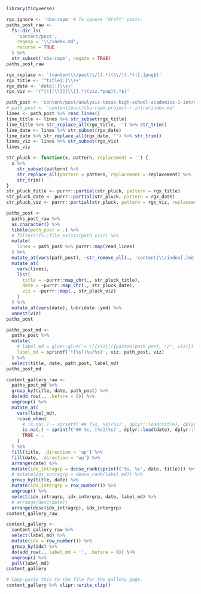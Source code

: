
```r
library(tidyverse)

rgx_ignore <- 'nba-rapm' # To ignore "draft" posts.
paths_post_raw <-
  fs::dir_ls(
    'content/post',
    regexp = '\\/index.md',
    recurse = TRUE
  ) %>% 
  str_subset('nba-rapm', negate = TRUE)
paths_post_raw
```

```r
rgx_replace <- '(content\\/post\\/)(.*)(\\/)(.*)([.]png$)'
rgx_title <- '^title[:]\\s+'
rgx_date <- 'date[:]\\s+'
rgx_viz <- '(^[!][\\[][\\]].*)(viz.*png)(.*$)'
```


```r
path_post <- 'content/post/analysis-texas-high-school-academics-1-intro/index.md'
# path_post <- 'content/post/nba-rapm-project-r-intro/index.md'
lines <- path_post %>% read_lines()
line_title <- lines %>% str_subset(rgx_title)
line_title %>% str_replace_all(rgx_title, '') %>% str_trim()
line_date <- lines %>% str_subset(rgx_date)
line_date %>% str_replace_all(rgx_date, '') %>% str_trim()
lines_viz <- lines %>% str_subset(rgx_viz)
lines_viz
```

```r
str_pluck <- function(x, pattern, replacement = '') {
  x %>% 
    str_subset(pattern) %>% 
    str_replace_all(pattern = pattern, replacement = replacement) %>% 
    str_trim()
}
str_pluck_title <- purrr::partial(str_pluck, pattern = rgx_title)
str_pluck_date <- purrr::partial(str_pluck, pattern = rgx_date)
str_pluck_viz <- purrr::partial(str_pluck, pattern = rgx_viz, replacement = '\\2')

paths_post <-
  paths_post_raw %>% 
  as.character() %>% 
  tibble(path_post = .) %>% 
  # filter(!fs::file_exists(path_viz)) %>% 
  mutate(
    lines = path_post %>% purrr::map(read_lines)
  ) %>% 
  mutate_at(vars(path_post), ~str_remove_all(., 'content|\\/index[.]md')) %>% 
  mutate_at(
    vars(lines),
    list(
      title = ~purrr::map_chr(., str_pluck_title),
      date = ~purrr::map_chr(., str_pluck_date),
      viz = ~purrr::map(., str_pluck_viz)
    )
  ) %>% 
  mutate_at(vars(date), lubridate::ymd) %>% 
  unnest(viz)
paths_post

paths_post_md <-
  paths_post %>% 
  mutate(
    # label_md = glue::glue('+ ![{viz}]({paste0(path_post, "/", viz)})') %>% as.character()
    label_md = sprintf('![%s](%s/%s)', viz, path_post, viz)
  ) %>% 
  select(title, date, path_post, label_md)
paths_post_md

content_gallery_raw <-
  paths_post_md %>%
  group_by(title, date, path_post) %>%
  do(add_row(., .before = 0)) %>% 
  ungroup() %>% 
  mutate_at(
    vars(label_md),
    ~case_when(
      # is.na(.) ~ sprintf('## [%s, %s](%s)', dplyr::lead(title), dplyr::lead(date), dplyr::lead(path_post)),
      is.na(.) ~ sprintf('## %s, [%s](%s)', dplyr::lead(date), dplyr::lead(title), dplyr::lead(path_post)),
      TRUE ~ .
    )
  ) %>% 
  fill(title, .direction = 'up') %>% 
  fill(date, .direction = 'up') %>% 
  arrange(date) %>% 
  mutate(idx_intragrp = dense_rank(sprintf('%s, %s', date, title))) %>%
  # mutate(idx_intragrp = dense_rank(label_md)) %>% 
  group_by(title, date) %>% 
  mutate(idx_intergrp = row_number()) %>% 
  ungroup() %>% 
  select(idx_intragrp, idx_intergrp, date, label_md) %>% 
  # arrange(desc(date))
  arrange(desc(idx_intragrp), idx_intergrp)
content_gallery_raw

content_gallery <-
  content_gallery_raw %>% 
  select(label_md) %>% 
  mutate(idx = row_number()) %>% 
  group_by(idx) %>% 
  do(add_row(., label_md = '', .before = 0)) %>% 
  ungroup() %>% 
  pull(label_md)
content_gallery

# Copy-paste this to the file for the gallery page.
content_gallery %>% clipr::write_clip()
```